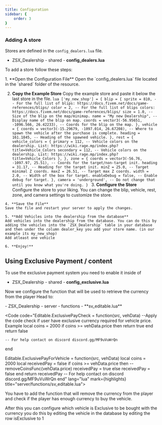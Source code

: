 ```yaml
---
title: Configuration
sidebar: {
    order: 3
}
---
```


### Adding A store 

Stores are defined in the `config_dealers.lua` file. 

<FileTree>

- ZSX_Dealership
        - shared
            - **config_dealers.lua**

</FileTree>


To add a store follow these steps:


<Steps>
1. **Open the Configuration File**  
   Open the `config_dealers.lua` file located in the `shared` folder of the resource.

   2. **Copy the Example Store**
    Copy the example store and paste it below the last store in the file.
    ```lua
    ['my_new_shop'] = {
        blip = {
            sprite = 810, -- For the full list of blips: https://docs.fivem.net/docs/game-references/blips/
            color = 2, -- For the full list of blips colors: https://docs.fivem.net/docs/game-references/blips/
            size = 1.0, -- Size of the blip on the map/minimap.
            name = "My new Dealership", -- Display name of the blip on map.
            coords = vector3(-56.95651, -1096.566, 26.42233), -- Coords for the blip on the map.
        },
        vehicle = {
            coords = vector3(-15.29679, -1097.014, 26.67208), -- Where to spawn the vehicle after the purchase is complete.
            heading = 161.1845, -- Heading of the spawned vehicle.
        },
        rest = {
            vehicle_colors = {
                primary = 112, -- Vehicle colors on the dealership. List: https://wiki.rage.mp/index.php?title=Vehicle_Colors
                secondary = 112, -- Vehicle colors on the dealership. List: https://wiki.rage.mp/index.php?title=Vehicle_Colors
            },
        },
        zone = {
            coords = vector3(-56.76, -1097.97, 25.51), -- Coords for the target/non-target init.
            heading = 31.17, -- Heading for the target init.
            minZ = 25.0, -- Target minimal Z coords.
            maxZ = 26.51, -- Target max Z coords.
            width = 2.0, -- Width of the box for target.
            enableDebug = false, -- Enable debug for target.
        },
        camera = 'underground', -- Do not change that until you know what you're doing.
    }
    ```
    3. **Configure the Store**
    Configure the store to your liking. You can change the blip, vehicle, rest, zone, and camera settings to customize the store.

    4. **Save the File**
    Save the file and restart your server to apply the changes.

    5. **Add Vehicles into the dealership from the database**
    Add vehicles into the dealership from the database. You can do this by adding the vehicles into the `ZSX_Dealership` table in your database and then under the column dealer_key you add your store name. (in our example its my_new_shop)
    Add atleast one vehicle

    6. **Enjoy!**
   
</Steps>

## Using Exclusive Payment / content

To use the exclusive payment system you need to enable it inside of 


<FileTree>

- ZSX_Dealership
        - shared
            - **config_exclusive.lua**

</FileTree>

<Code code="Exclusive.Retrieval = {
    use = true, -- SET USE TO TRUE 
    type = 'COINS', 
}" lang="lua" ins="true" title="shared/config_exclusive.lua"></Code>

Now we configure the function that will be used to retrieve the currency from the player Head to:

<FileTree>
- ZSX_Dealership
        - server
            - functions
                - **sv_editable.lua**
</FileTree>

<Code code="Editable.ExclusivePayCheck = function(src, vehData)
    --Apply the code check if user have exclusive currency required for vehicle price. Example 
    local coins = 2000
    if coins >= vehData.price then
        return true
    end
    return false

    -- For help contact on discord discord.gg/MF9uVuWrQn
end


Editable.ExclusivePayForVehicle = function(src, vehData)
    local coins = 2000
    local receivedPay = false
    if coins >= vehData.price then
        --removeCoinsFunc(vehData.price)
        receivedPay = true
    else
        receivedPay = false
    end
    return receivedPay
    -- For help contact on discord discord.gg/MF9uVuWrQn
end" lang="lua" mark={highlights} title="server/functions/sv_editable.lua"> </Code>

You have to add the function that will remove the currency from the player and check if the player has enough currency to buy the vehicle.

After this you can configure which vehicle is Exclusive to be bought with the currency you do this by editing the vehicle in the database by editing the row isExclusive to 1
